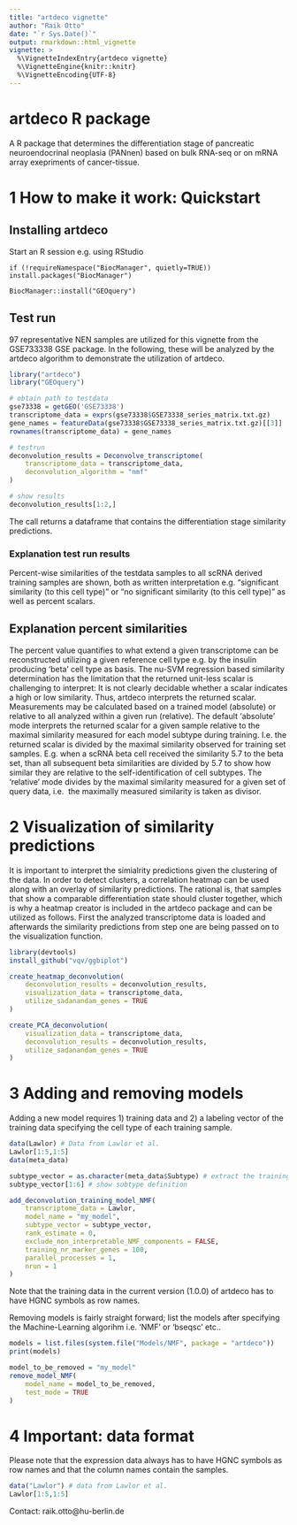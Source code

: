 ```yaml
---
title: "artdeco vignette"
author: "Raik Otto"
date: "`r Sys.Date()`"
output: rmarkdown::html_vignette
vignette: >
  %\VignetteIndexEntry{artdeco vignette}
  %\VignetteEngine{knitr::knitr}
  %\VignetteEncoding{UTF-8}
---
```


# artdeco R package

A R package that determines the differentiation stage of pancreatic neuroendocrinal 
neoplasia (PANnen) based on bulk RNA-seq or on mRNA array exepriments of cancer-tissue.

# 1 How to make it work:  Quickstart

## Installing artdeco

Start an R session e.g. using RStudio

`if (!requireNamespace("BiocManager", quietly=TRUE))`
    `install.packages("BiocManager")`

`BiocManager::install("GEOquery")`

## Test run

97 representative NEN samples are utilized for this vignette from the
GSE733338 GSE package. In the following, these will be analyzed by the artdeco
 algorithm to demonstrate the utilization of artdeco.

```r
library("artdeco")
library("GEOquery")

# obtain path to testdata
gse73338 = getGEO('GSE73338')
transcriptome_data = exprs(gse73338$GSE73338_series_matrix.txt.gz)
gene_names = featureData(gse73338$GSE73338_series_matrix.txt.gz)[[3]]
rownames(transcriptome_data) = gene_names

# testrun
deconvolution_results = Deconvolve_transcriptome(
    transcriptome_data = transcriptome_data,
    deconvolution_algorithm = "nmf"
)

# show results
deconvolution_results[1:2,]
```
The call returns a dataframe that contains the differentiation stage
similarity predictions. 

### Explanation test run results

Percent-wise similarities of the testdata samples to all scRNA derived training
 samples are shown, both as written interpretation e.g. "significant similarity (to this cell type)"
 or "no significant similarity (to this cell type)" as well as percent scalars.

## Explanation percent similarities 

The percent value quantifies to what extend a given transcriptome can be reconstructed utilizing
 a given reference cell type e.g. by the insulin producing 'beta' cell type as basis. The nu-SVM 
 regression based similarity determination has the limitation that the returned unit-less scalar 
 is challenging to interpret: It is not clearly decidable whether a scalar indicates a high or low
 similarity. Thus, artdeco interprets the returned scalar. Measurements may be calculated based
 on a trained model (absolute) or relative to all analyzed within a given run (relative).
 The default 'absolute' mode interprets the returned scalar for a given sample relative to the 
 maximal similarity measured for each model subtype during training. I.e. the returned scalar is
 divided by the maximal similarity observed for training set samples. E.g. when a scRNA beta cell
 received the similarity 5.7 to the beta set, than all subsequent beta similarities are divided 
 by 5.7 to show how similar they are relative to the self-identification of cell subtypes. The
 'relative' mode divides by the maximal similarity measured for a given set of query data, i.e. 
 the maximally measured similarity is taken as divisor.

# 2 Visualization of similarity predictions

It is important to interpret the simialrity predictions given the clustering of the data. In
 order to detect clusters, a correlation heatmap can be used along with an overlay of similarity
 predictions. The rational is, that samples that show a comparable differentiation state should
 cluster together, which is why a heatmap creator is included in the artdeco package and can
 be utilized as follows. First the analyzed transcriptome data is loaded and afterwards the 
 similarity predictions from step one are being passed on to the visualization function.

```r

library(devtools)
install_github("vqv/ggbiplot")

create_heatmap_deconvolution(
    deconvolution_results = deconvolution_results,
    visualization_data = transcriptome_data,
    utilize_sadanandam_genes = TRUE
)

create_PCA_deconvolution(
    visualization_data = transcriptome_data,
    deconvolution_results = deconvolution_results,
    utilize_sadanandam_genes = TRUE
)
```

# 3 Adding and removing models

Adding a new model requires 1) training data and 2) a labeling vector of the training data
specifying the cell type of each training sample.
```r

data(Lawlor) # Data from Lawlor et al.
Lawlor[1:5,1:5]
data(meta_data)

subtype_vector = as.character(meta_data$Subtype) # extract the training sample subtype labels
subtype_vector[1:6] # show subtype definition

add_deconvolution_training_model_NMF(
    transcriptome_data = Lawlor,
    model_name = "my_model",
    subtype_vector = subtype_vector,
    rank_estimate = 0,
    exclude_non_interpretable_NMF_components = FALSE,
    training_nr_marker_genes = 100,
    parallel_processes = 1,
    nrun = 1
)
```
Note that the training data in the current version (1.0.0) of artdeco has to have HGNC symbols
as row names.

Removing models is fairly straight forward; list the models after specifying the Machine-Learning algorihm
i.e. 'NMF' or 'bseqsc' etc..
```r
models = list.files(system.file("Models/NMF", package = "artdeco"))
print(models)

model_to_be_removed = "my_model"
remove_model_NMF(
    model_name = model_to_be_removed,
    test_mode = TRUE
)
```

# 4 Important: data format

Please note that the expression data always has to have HGNC symbols as row names and that the column names contain the samples.
```r
data("Lawlor") # data from Lawlor et al.
Lawlor[1:5,1:5]
```

Contact: raik.otto@hu-berlin.de
